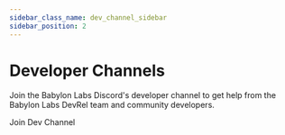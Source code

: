 ```yaml
---
sidebar_class_name: dev_channel_sidebar
sidebar_position: 2
---
```


# Developer Channels

Join the Babylon Labs Discord's developer channel to get help from the Babylon Labs DevRel team and community developers.

<Link
  to="https://discord.com/channels/1046686458070700112/1282600119346270281n"
>
    Join Dev Channel
</Link>
